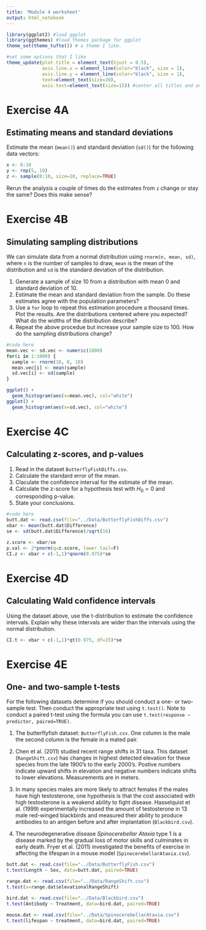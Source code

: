```yaml
---
title: 'Module 4 worksheet'
output: html_notebook
---
```


```r
library(ggplot2) #load ggplot
library(ggthemes) #load themes package for ggplot
theme_set(theme_tufte()) # a theme I like.

#set some options that I like
theme_update(plot.title = element_text(hjust = 0.5), 
             axis.line.x = element_line(color="black", size = 1),
             axis.line.y = element_line(color="black", size = 1),
             text=element_text(size=20),
             axis.text=element_text(size=15)) #center all titles and and axis lines
```

###############
# Exercise 4A #
###############

## Estimating means and standard deviations

Estimate the mean (`mean()`) and standard deviation (`sd()`) for the following data vectors:
```r
x <- 0:10
y <- rep(5, 10)
z <- sample(0:10, size=10, replace=TRUE) 
```

Rerun the analysis a couple of times do the estimates from `z` change or stay the same? Does this make sense?

###############
# Exercise 4B #
###############

## Simulating sampling distributions

We can simulate data from a normal distribution using `rnorm(n, mean, sd)`, where `n` is the number of samples to draw, `mean` is the mean of the distribution and `sd` is the standard deviation of the distribution. 

1. Generate a sample of size 10 from a distribution with mean 0 and standard deviation of 10.
2. Estimate the mean and standard deviation from the sample. Do these estimates agree with the population parameters?
3. Use a `for` loop to repeat this estimation procedure a thousand times. Plot the results. Are the distributions centered where you expected? What do the widths of the distribution describe? 
4. Repeat the above procedue but increase your sample size to 100. How do the sampling distributions change?

```r
#code here
mean.vec <- sd.vec <- numeric(1000)
for(i in 1:1000) {
  sample <- rnorm(10, 0, 10)
  mean.vec[i] <- mean(sample)
  sd.vec[i] <- sd(sample)
}

ggplot() +
  geom_histogram(aes(x=mean.vec), col="white")
ggplot() +
  geom_histogram(aes(x=sd.vec), col="white")

```

###############
# Exercise 4C #
###############

## Calculating z-scores, and p-values 

1. Read in the dataset `ButterflyFishDiffs.csv`.
2. Calculate the standard error of the mean.
3. Claculate the confidence interval for the estimate of the mean.
4. Calculate the z-score for a hypothesis test with $H_0=0$ and corresponding p-value. 
5. State your conclusions.

```r
#code here
butt.dat <- read.csv(file="../Data/ButterflyFishDiffs.csv")
xbar <- mean(butt.dat$Difference)
se <- sd(butt.dat$Difference)/sqrt(16)

z.score <- xbar/se
p.val <- 2*pnorm(q=z.score, lower.tail=F)
CI.z <- xbar + c(-1,1)*qnorm(0.975)*se
```


###############
# Exercise 4D #
###############

## Calculating Wald confidence intervals 

Using the dataset above, use the t-distribution to estimate the confidence intervals. Explain why these intervals are wider than the intervals using the normal distribution.

```r
CI.t <- xbar + c(-1,1)*qt(0.975, df=15)*se
```


###############
# Exercise 4E #
###############

## One- and two-sample t-tests

For the following datasets determine if you should conduct a one- or two-sample test. Then conduct the appropriate test using `t.test()`. Note to conduct a paired t-test using the formula you can use `t.test(response ~ predictor, paired=TRUE)`.

1. The butterflyfish dataset: `ButterflyFish.csv`. One column is the male the second column is the female in a mated pair. 

2. Chen et al. (2011) studied recent range shifts in 31 taxa. This dataset (`RangeShift.csv`) has changes in highest detected elevation for these species from the late 1900's to the early 2000's. Postive numbers indicate upward shifts in elevation and negative numbers indicate shifts to lower elevations. Measurements are in meters.

3. In many species males are more likely to attract females if the males have high testosterone, one hypothesis is that the cost associated with high testosterone is a weakend ability to fight disease. Hasselquist et al. (1999) experimentally increased the amount of testosterone in 13 male red-winged blackbirds and measured their ability to produce antibodies to an antigen before and after implantation (`Blackbird.csv`). 

4. The neurodegenerative disease *Spinocerebellar Ataxia* type 1  is a disease marked by the gradual loss of motor skills and culminates in early death. Fryer et al. (2011) investigated the benefits of exercise in affecting the lifespan in a mouse model (`SpinocerebellarAtaxia.csv`).

```r
butt.dat <- read.csv(file="../Data/ButterflyFish.csv")
t.test(Length ~ Sex, data=butt.dat, paired=TRUE)

range.dat <- read.csv(file="../Data/RangeShift.csv")
t.test(x=range.dat$elevationalRangeShift)

bird.dat <- read.csv(file="../Data/Blackbird.csv")
t.test(Antibody ~ Treatment, data=bird.dat, paired=TRUE)

mouse.dat <- read.csv(file="../Data/SpinocerebellarAtaxia.csv")
t.test(lifespan ~ treatment, data=bird.dat, paired=TRUE)
```

